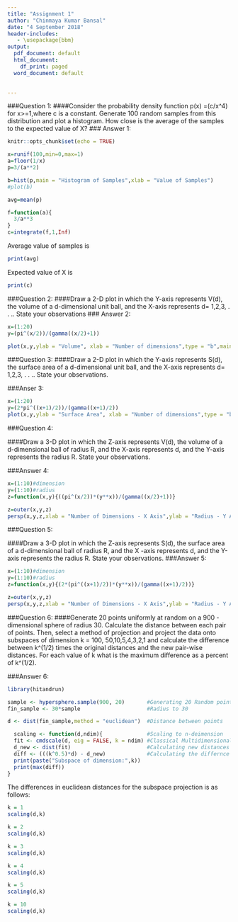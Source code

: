 ```yaml
---
title: "Assignment 1"
author: "Chinmaya Kumar Bansal"
date: "4 September 2018"
header-includes:
   - \usepackage{bbm}
output:
  pdf_document: default
  html_document:
    df_print: paged
  word_document: default
  

---
```

###Question 1:
####Consider the probability density function p(x) =(c/x^4) for x>=1,where c is a constant. Generate 100 random samples from this distribution and plot a histogram. How close is the average of the samples to the expected value of X?
### Answer 1:

```r
knitr::opts_chunk$set(echo = TRUE)
```


```r
x=runif(100,min=0,max=1)
a=floor(1/x)
p=3/(a**2)
```

```r
b=hist(p,main = "Histogram of Samples",xlab = "Value of Samples")
#plot(b)
```

```r
avg=mean(p)
```

```r
f=function(a){
  3/a**3
}
c=integrate(f,1,Inf)
```
Average value of samples is
```r
print(avg)
```
Expected value of X is
```r
print(c)
```


\pagebreak


###Question 2:
####Draw a 2-D plot in which the Y-axis represents V(d), the volume of a d-dimensional unit ball, and the X-axis represents d= 1,2,3, . . .. State your observations
### Answer 2:

```r
x=(1:20)
y=(pi^(x/2))/(gamma((x/2)+1))
```

```r
plot(x,y,ylab = "Volume", xlab = "Number of dimensions",type = "b",main = "Volume of d-dimensional unit ball")
```
\pagebreak

###Question 3:
####Draw a 2-D plot in which the Y-axis represents S(d), the surface area of a d-dimensional unit ball, and the X-axis represents d= 1,2,3, . . .. State your observations.

###Anser 3:

```r
x=(1:20)
y=(2*pi^((x+1)/2))/(gamma((x+1)/2))
plot(x,y,ylab = "Surface Area", xlab = "Number of dimensions",type = "b", main = "Surface Area of d-dimensional unit ball")
```

\pagebreak

###Question 4:

####Draw a 3-D plot in which the Z-axis represents V(d), the volume of a d-dimensional ball of radius R, and the X-axis represents d, and the Y-axis represents the radius R. State your observations.

###Answer 4:
```r
x=(1:10)#dimension
y=(1:10)#radius
z=function(x,y){((pi^(x/2))*(y**x))/(gamma((x/2)+1))}
```

```r
z=outer(x,y,z)
persp(x,y,z,xlab = "Number of Dimensions - X Axis",ylab = "Radius - Y Axis", zlab = "Volume of Sphere - Z Axis",main = "Plot of Volume ", theta = 30,col = "green",phi=0,expand = 0.5)
```

\pagebreak

###Question 5:

####Draw a 3-D plot in which the Z-axis represents S(d), the surface area of a d-dimensional ball of radius R, and the X -axis represents d, and the Y-axis represents the radius R. State your observations.
###Answer 5:
```r
x=(1:10)#dimension
y=(1:10)#radius
z=function(x,y){(2*(pi^((x+1)/2))*(y**x))/(gamma((x+1)/2))}
```

```r
z=outer(x,y,z)
persp(x,y,z,xlab = "Number of Dimensions - X Axis",ylab = "Radius - Y Axis", zlab = "Surface Area of Sphere - Z Axis",main = "Plot of Surface Area ", theta = 30,col = "green",phi=0,expand = 0.5)
```



\pagebreak

###Question 6:
####Generate 20 points uniformly at random on a 900 -dimensional sphere of radius 30. Calculate the distance between each pair of points. Then, select a method of projection and project the data onto subspaces of dimension k = 100, 50,10,5,4,3,2,1 and calculate the difference between k^(1/2) times the original distances and the new pair-wise distances. For each value of k what is the maximum difference as a percent of k^(1/2).

###Answer 6: 

```r
library(hitandrun)

sample <- hypersphere.sample(900, 20)       #Generating 20 Random points
fin_sample <- 30*sample                     #Radius to 30
```

```r
d <- dist(fin_sample,method = "euclidean")  #Distance between points
```

```r
  scaling <- function(d,ndim){              #Scaling to n-deimension
  fit <- cmdscale(d, eig = FALSE, k = ndim) #Classical Multidimensional Scaling
  d_new <- dist(fit)                        #Calculating new distances  
  diff <- (((k^0.5)*d) - d_new)             #Calculating the differnce
  print(paste("Subspace of dimension:",k))
  print(max(diff))
}
```

The differences in euclidean distances for the subspace projection is as follows:
```r
k = 1
scaling(d,k)
```

```r
k = 2
scaling(d,k)
```

```r
k = 3
scaling(d,k)
```

```r
k = 4
scaling(d,k)
```

```r
k = 5
scaling(d,k)
```

```r
k = 10
scaling(d,k)
```

```r
```
